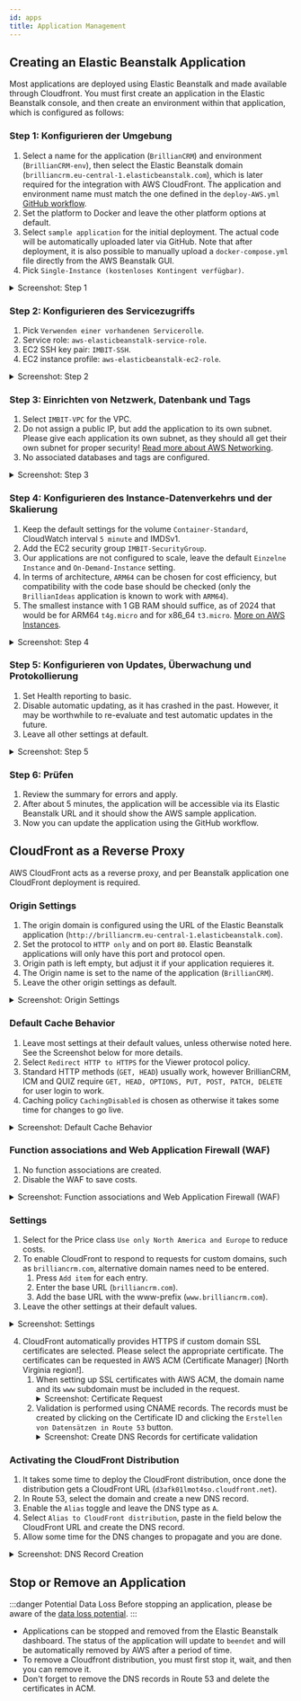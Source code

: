 ```yaml
---
id: apps
title: Application Management
---
```

## Creating an Elastic Beanstalk Application

Most applications are deployed using Elastic Beanstalk and made available through Cloudfront. You must first create an application in the Elastic Beanstalk console, and then create an environment within that application, which is configured as follows:

### Step 1: Konfigurieren der Umgebung

1. Select a name for the application (`BrillianCRM`) and environment (`BrillianCRM-env`), then select the Elastic Beanstalk domain (`brilliancrm.eu-central-1.elasticbeanstalk.com`), which is later required for the integration with AWS CloudFront. The application and environment name must match the one defined in the `deploy-AWS.yml` [GitHub workflow](deployment).
2. Set the platform to Docker and leave the other platform options at default.
3. Select `sample application` for the initial deployment. The actual code will be automatically uploaded later via GitHub. Note that after deployment, it is also possible to manually upload a `docker-compose.yml` file directly from the AWS Beanstalk GUI.
4. Pick `Single-Instance (kostenloses Kontingent verfügbar)`.

<details>
  <summary>Screenshot: Step 1</summary>
  <div>
   ![Step 1 of setting up Beanstalk Application](img/beanstalk_step1.png)
  </div>
</details>


### Step 2: Konfigurieren des Servicezugriffs

1. Pick `Verwenden einer vorhandenen Servicerolle`.
2. Service role: `aws-elasticbeanstalk-service-role`.
3. EC2 SSH key pair: `IMBIT-SSH`.
4. EC2 instance profile: `aws-elasticbeanstalk-ec2-role`.

<details>
  <summary>Screenshot: Step 2</summary>
  <div>
   ![Step 2 of setting up Beanstalk Application](img/beanstalk_step2.png)
  </div>
</details>


### Step 3: Einrichten von Netzwerk, Datenbank und Tags

1. Select `IMBIT-VPC` for the VPC.
2. Do not assign a public IP, but add the application to its own subnet. Please give each application its own subnet, as they should all get their own subnet for proper security! [Read more about AWS Networking](domain#networking-setup).
3. No associated databases and tags are configured.

<details>
  <summary>Screenshot: Step 3</summary>
  <div>
   ![Step 3 of setting up Beanstalk Application](img/beanstalk_step3.png)
  </div>
</details>


### Step 4: Konfigurieren des Instance-Datenverkehrs und der Skalierung

1. Keep the default settings for the volume `Container-Standard`, CloudWatch interval `5 minute` and IMDSv1.
2. Add the EC2 security group `IMBIT-SecurityGroup`.
3. Our applications are not configured to scale, leave the default `Einzelne Instance` and `On-Demand-Instance` setting.
4. In terms of architecture, `ARM64` can be chosen for cost efficiency, but compatibility with the code base should be checked (only the `BrillianIdeas` application is known to work with `ARM64`).
5. The smallest instance with 1 GB RAM should suffice, as of 2024 that would be for ARM64 `t4g.micro` and for x86_64 `t3.micro`. [More on AWS Instances](https://aws.amazon.com/ec2/instance-types/).

<details>
  <summary>Screenshot: Step 4</summary>
  <div>
   ![Step 4 of setting up Beanstalk Application](img/beanstalk_step4.png)
  </div>
</details>


### Step 5: Konfigurieren von Updates, Überwachung und Protokollierung
1. Set Health reporting to basic.
2. Disable automatic updating, as it has crashed in the past. However, it may be worthwhile to re-evaluate and test automatic updates in the future.
3. Leave all other settings at default.

<details>
  <summary>Screenshot: Step 5</summary>
  <div>
   ![Step 5 of setting up Beanstalk Application](img/beanstalk_step5.png)
  </div>
</details>


### Step 6: Prüfen
1. Review the summary for errors and apply.
2. After about 5 minutes, the application will be accessible via its Elastic Beanstalk URL and it should show the AWS sample application.
3. Now you can update the application using the GitHub workflow.


## CloudFront as a Reverse Proxy

AWS CloudFront acts as a reverse proxy, and per Beanstalk application one CloudFront deployment is required.

### Origin Settings
1. The origin domain is configured using the URL of the Elastic Beanstalk application (`http://brilliancrm.eu-central-1.elasticbeanstalk.com`).
2. Set the protocol to `HTTP only` and on port `80`. Elastic Beanstalk applications will only have this port and protocol open.
3. Origin path is left empty, but adjust it if your application requieres it.
4. The Origin name is set to the name of the application (`BrillianCRM`).
5. Leave the other origin settings as default.

<details>
  <summary>Screenshot: Origin Settings</summary>
  <div>
   ![Step 1 of setting up CloudFront Distribution: Origin Settings](img/cloudfront_step1.png)
  </div>
</details>


### Default Cache Behavior
1. Leave most settings at their default values, unless otherwise noted here. See the Screenshot below for more details.
2. Select `Redirect HTTP to HTTPS` for the Viewer protocol policy.
3. Standard HTTP methods (`GET, HEAD`) usually work, however BrillianCRM, ICM and QUIZ require `GET, HEAD, OPTIONS, PUT, POST, PATCH, DELETE` for user login to work.
4. Caching policy `CachingDisabled` is chosen as otherwise it takes some time for changes to go live.

<details>
  <summary>Screenshot: Default Cache Behavior</summary>
  <div>
   ![Step 2 of setting up CloudFront Distribution: Default Cache Behavior](img/cloudfront_step2.png)
  </div>
</details>


### Function associations and Web Application Firewall (WAF)
1. No function associations are created.
2. Disable the WAF to save costs.

<details>
  <summary>Screenshot: Function associations and Web Application Firewall (WAF)</summary>
  <div>
   ![Step 3 of setting up CloudFront Distribution: Function associations and Web Application Firewall (WAF)](img/cloudfront_step3.png)
  </div>
</details>


### Settings
1. Select for the Price class `Use only North America and Europe` to reduce costs.
2. To enable CloudFront to respond to requests for custom domains, such as `brilliancrm.com`, alternative domain names need to be entered.
    1. Press `Add item` for each entry.
    2. Enter the base URL (`brilliancrm.com`).
    3. Add the base URL with the www-prefix (`www.brilliancrm.com`).
3. Leave the other settings at their default values.

<details>
  <summary>Screenshot: Settings</summary>
  <div>
   ![Step 4 of setting up CloudFront Distribution: Settings](img/cloudfront_step4.png)
  </div>
</details>

4. CloudFront automatically provides HTTPS if custom domain SSL certificates are selected. Please select the appropriate certificate. The certificates can be requested in AWS ACM (Certificate Manager) [North Virginia region!].
    1. When setting up SSL certificates with AWS ACM, the domain name and its `www` subdomain must be included in the request.
        <details>
        <summary>Screenshot: Certificate Request</summary>
        <div>
        ![Step 5 of setting up CloudFront Distribution: Create DNS Records for certificate validation](img/cloudfront_step5.png)
        </div>
        </details>
    2. Validation is performed using CNAME records. The records must be created by clicking on the Certificate ID and clicking the `Erstellen von Datensätzen in Route 53` button.
        <details>
        <summary>Screenshot: Create DNS Records for certificate validation</summary>
        <div>
        ![Step 5 of setting up CloudFront Distribution: Create DNS Records for certificate validation](img/cloudfront_step6.png)
        </div>
        </details>

### Activating the CloudFront Distribution
1. It takes some time to deploy the CloudFront distribution, once done the distribution gets a CloudFront URL (`d3afk01lmot4so.cloudfront.net`).
2. In Route 53, select the domain and create a new DNS record.
3. Enable the `Alias` toggle and leave the DNS type as `A`.
4. Select `Alias to CloudFront distribution`, paste in the field below the CloudFront URL and create the DNS record.
5. Allow some time for the DNS changes to propagate and you are done.

<details>
  <summary>Screenshot: DNS Record Creation</summary>
  <div>
   ![Step 6 of setting up CloudFront Distribution: DNS Record Creation](img/cloudfront_step7.png)
  </div>
</details>

## Stop or Remove an Application

:::danger Potential Data Loss
Before stopping an application, please be aware of the [data loss potential](data#data-loss-potential).
:::

- Applications can be stopped and removed from the Elastic Beanstalk dashboard. The status of the application will update to `beendet` and will be automatically removed by AWS after a period of time.
- To remove a Cloudfront distribution, you must first stop it, wait, and then you can remove it.
- Don't forget to remove the DNS records in Route 53 and delete the certificates in ACM.